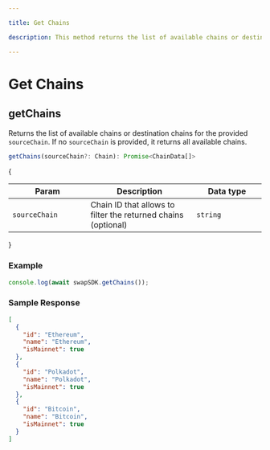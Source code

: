 ```yaml
---

title: Get Chains

description: This method returns the list of available chains or destination chains for the provided sourceChain.

---
```


# Get Chains

## getChains

Returns the list of available chains or destination chains for the provided `sourceChain`. If no `sourceChain` is provided, it returns all available chains.

```typescript copy
getChains(sourceChain?: Chain): Promise<ChainData[]>
```

{<table><thead><tr><th width="223">Param</th><th width="372">Description</th><th width="244.33333333333331">Data type</th></tr></thead><tbody><tr><td><code>sourceChain</code></td><td>Chain ID that allows to filter the returned chains (optional)</td><td><code>string</code></td></tr></tbody></table>}

### Example

```typescript copy
console.log(await swapSDK.getChains());
```

### Sample Response

```json
[
  {
    "id": "Ethereum",
    "name": "Ethereum",
    "isMainnet": true
  },
  {
    "id": "Polkadot",
    "name": "Polkadot",
    "isMainnet": true
  },
  {
    "id": "Bitcoin",
    "name": "Bitcoin",
    "isMainnet": true
  }
]
```
